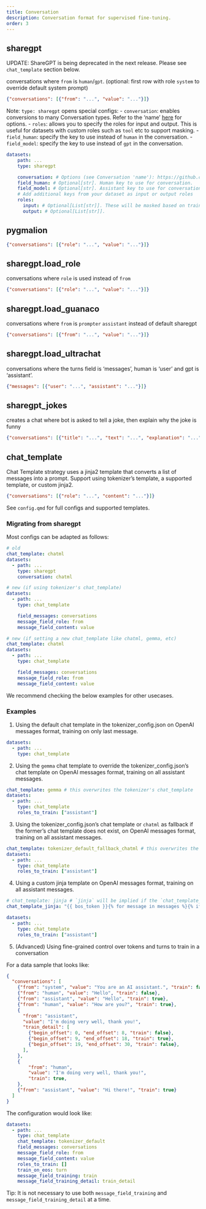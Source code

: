 ```yaml
---
title: Conversation
description: Conversation format for supervised fine-tuning.
order: 3
---
```


## sharegpt

UPDATE: ShareGPT is being deprecated in the next release. Please see `chat_template` section below.

conversations where `from` is `human`/`gpt`. (optional: first row with role `system` to override default system prompt)

```.json
{"conversations": [{"from": "...", "value": "..."}]}
```

Note: `type: sharegpt` opens special configs:
- `conversation`: enables conversions to many Conversation types. Refer to the 'name' [here](https://github.com/lm-sys/FastChat/blob/main/fastchat/conversation.py) for options.
- `roles`: allows you to specify the roles for input and output. This is useful for datasets with custom roles such as `tool` etc to support masking.
- `field_human`: specify the key to use instead of `human` in the conversation.
- `field_model`: specify the key to use instead of `gpt` in the conversation.

```yaml
datasets:
    path: ...
    type: sharegpt

    conversation: # Options (see Conversation 'name'): https://github.com/lm-sys/FastChat/blob/main/fastchat/conversation.py
    field_human: # Optional[str]. Human key to use for conversation.
    field_model: # Optional[str]. Assistant key to use for conversation.
    # Add additional keys from your dataset as input or output roles
    roles:
      input: # Optional[List[str]]. These will be masked based on train_on_input
      output: # Optional[List[str]].
```

## pygmalion

```.json
{"conversations": [{"role": "...", "value": "..."}]}
```

## sharegpt.load_role

conversations where `role` is used instead of `from`

```.json
{"conversations": [{"role": "...", "value": "..."}]}
```

## sharegpt.load_guanaco

conversations where `from` is `prompter` `assistant` instead of default sharegpt

```.json
{"conversations": [{"from": "...", "value": "..."}]}
```

## sharegpt.load_ultrachat

conversations where the turns field is 'messages', human is 'user' and gpt is 'assistant'.

```.json
{"messages": [{"user": "...", "assistant": "..."}]}
```

## sharegpt_jokes

creates a chat where bot is asked to tell a joke, then explain why the joke is funny

```.json
{"conversations": [{"title": "...", "text": "...", "explanation": "..."}]}
```


## chat_template

Chat Template strategy uses a jinja2 template that converts a list of messages into a prompt. Support using tokenizer's template, a supported template, or custom jinja2.

```.json
{"conversations": [{"role": "...", "content": "..."}]}
```

See `config.qmd` for full configs and supported templates.

### Migrating from sharegpt

Most configs can be adapted as follows:

```yaml
# old
chat_template: chatml
datasets:
  - path: ...
    type: sharegpt
    conversation: chatml

# new (if using tokenizer's chat_template)
datasets:
  - path: ...
    type: chat_template

    field_messages: conversations
    message_field_role: from
    message_field_content: value

# new (if setting a new chat_template like chatml, gemma, etc)
chat_template: chatml
datasets:
  - path: ...
    type: chat_template

    field_messages: conversations
    message_field_role: from
    message_field_content: value
```

We recommend checking the below examples for other usecases.

### Examples

1. Using the default chat template in the tokenizer_config.json on OpenAI messages format, training on only last message.

```yaml
datasets:
  - path: ...
    type: chat_template
```

2. Using the `gemma` chat template to override the tokenizer_config.json's chat template on OpenAI messages format, training on all assistant messages.

```yaml
chat_template: gemma # this overwrites the tokenizer's chat_template
datasets:
  - path: ...
    type: chat_template
    roles_to_train: ["assistant"]
```

3. Using the tokenizer_config.json's chat template or `chatml` as fallback if the former's chat template does not exist, on OpenAI messages format, training on all assistant messages.

```yaml
chat_template: tokenizer_default_fallback_chatml # this overwrites the tokenizer's chat_template
datasets:
  - path: ...
    type: chat_template
    roles_to_train: ["assistant"]
```

4. Using a custom jinja template on OpenAI messages format, training on all assistant messages.

```yaml
# chat_template: jinja # `jinja` will be implied if the `chat_template_jinja` is set and this field is empty
chat_template_jinja: "{{ bos_token }}{% for message in messages %}{% if (message['role'] == 'system') %}{{'<|system|>' + '\n' + message['content'] + '<|end|>' + '\n'}}{% elif (message['role'] == 'user') %}{{'<|user|>' + '\n' + message['content'] + '<|end|>' + '\n' + '<|assistant|>' + '\n'}}{% elif message['role'] == 'assistant' %}{{message['content'] + '<|end|>' + '\n'}}{% endif %}{% endfor %}"

datasets:
  - path: ...
    type: chat_template
    roles_to_train: ["assistant"]
```

5. (Advanced) Using fine-grained control over tokens and turns to train in a conversation

For a data sample that looks like:

```.json
{
  "conversations": [
    {"from": "system", "value": "You are an AI assistant.", "train": false},
    {"from": "human", "value": "Hello", "train": false},
    {"from": "assistant", "value": "Hello", "train": true},
    {"from": "human", "value": "How are you?", "train": true},
    {
      "from": "assistant",
      "value": "I'm doing very well, thank you!",
      "train_detail": [
        {"begin_offset": 0, "end_offset": 8, "train": false},
        {"begin_offset": 9, "end_offset": 18, "train": true},
        {"begin_offset": 19, "end_offset": 30, "train": false},
      ],
    },
    {
        "from": "human",
        "value": "I'm doing very well, thank you!",
        "train": true,
    },
    {"from": "assistant", "value": "Hi there!", "train": true}
  ]
}
```

The configuration would look like:

```yaml
datasets:
  - path: ...
    type: chat_template
    chat_template: tokenizer_default
    field_messages: conversations
    message_field_role: from
    message_field_content: value
    roles_to_train: []
    train_on_eos: turn
    message_field_training: train
    message_field_training_detail: train_detail
```

Tip: It is not necessary to use both `message_field_training` and `message_field_training_detail` at a time.
